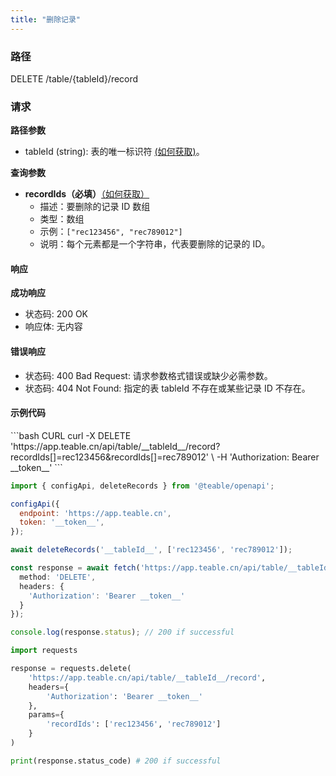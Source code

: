 ```yaml
---
title: "删除记录"
---
```


### 路径

DELETE /table/\{tableId}/record

### 请求

**路径参数**

* tableId (string): 表的唯一标识符 [(如何获取)](/zh/api-doc/get-id#tableid)。

**查询参数**

* **recordIds（必填）**[（如何获取）](/zh/api-doc/get-id#recordid)
  * 描述：要删除的记录 ID 数组
  * 类型：数组
  * 示例：`["rec123456", "rec789012"]`
  * 说明：每个元素都是一个字符串，代表要删除的记录的 ID。

#### 响应

**成功响应**

* 状态码: 200 OK
* 响应体: 无内容

#### 错误响应

* 状态码: 400 Bad Request: 请求参数格式错误或缺少必需参数。
* 状态码: 404 Not Found: 指定的表 tableId 不存在或某些记录 ID 不存在。

#### 示例代码

<CodeGroup>
  ```bash CURL
  curl -X DELETE 'https://app.teable.cn/api/table/__tableId__/record?recordIds[]=rec123456&recordIds[]=rec789012' \
    -H 'Authorization: Bearer __token__'
  ```

  ```js JS SDK
  import { configApi, deleteRecords } from '@teable/openapi';

  configApi({
    endpoint: 'https://app.teable.cn',
    token: '__token__',
  });

  await deleteRecords('__tableId__', ['rec123456', 'rec789012']);
  ```

  ```ts TypeScript
  const response = await fetch('https://app.teable.cn/api/table/__tableId__/record?recordIds[]=rec123456&recordIds[]=rec789012', {
    method: 'DELETE',
    headers: {
      'Authorization': 'Bearer __token__'
    }
  });

  console.log(response.status); // 200 if successful
  ```

  ```python Python
  import requests

  response = requests.delete(
      'https://app.teable.cn/api/table/__tableId__/record',
      headers={
          'Authorization': 'Bearer __token__'
      },
      params={
          'recordIds': ['rec123456', 'rec789012']
      }
  )

  print(response.status_code) # 200 if successful
  ```
</CodeGroup>

